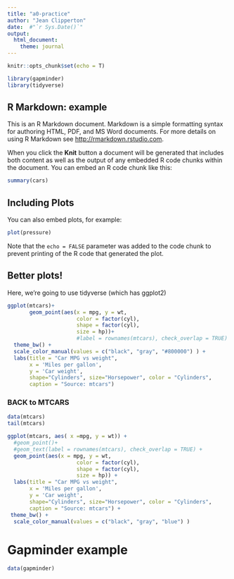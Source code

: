 ```yaml
---
title: "a0-practice"
author: "Jean Clipperton"
date:  #"`r Sys.Date()`"
output: 
  html_document:
    theme: journal
---
```


```r
knitr::opts_chunk$set(echo = T)

library(gapminder)
library(tidyverse)
```

## R Markdown: example

This is an R Markdown document. Markdown is a simple formatting syntax for authoring HTML, PDF, and MS Word documents. For more details on using R Markdown see <http://rmarkdown.rstudio.com>.

When you click the **Knit** button a document will be generated that includes both content as well as the output of any embedded R code chunks within the document. You can embed an R code chunk like this:

```r
summary(cars)
```

## Including Plots

You can also embed plots, for example:

```r
plot(pressure)
```

Note that the `echo = FALSE` parameter was added to the code chunk to prevent printing of the R code that generated the plot.


## Better plots!

Here, we're going to use tidyverse (which has ggplot2)

```r
ggplot(mtcars)+ 
       geom_point(aes(x = mpg, y = wt, 
                      color = factor(cyl),
                      shape = factor(cyl),
                      size = hp))+ 
                      #label = rownames(mtcars), check_overlap = TRUE) +
  theme_bw() +
  scale_color_manual(values = c("black", "gray", "#800000") ) +
  labs(title = "Car MPG vs weight", 
       x = 'Miles per gallon',
       y = 'Car weight',
       shape="Cylinders", size="Horsepower", color = "Cylinders",
       caption = "Source: mtcars")

```

### BACK to MTCARS

```r
data(mtcars)
tail(mtcars)
```

```r
ggplot(mtcars, aes( x =mpg, y = wt)) +
  #geom_point()+
  #geom_text(label = rownames(mtcars), check_overlap = TRUE) +
  geom_point(aes(x = mpg, y = wt, 
                      color = factor(cyl),
                      shape = factor(cyl),
                      size = hp)) +
  labs(title = "Car MPG vs weight", 
       x = 'Miles per gallon',
       y = 'Car weight',
       shape="Cylinders", size="Horsepower", color = "Cylinders",
       caption = "Source: mtcars") +
 theme_bw() +
  scale_color_manual(values = c("black", "gray", "blue") )

```

# Gapminder example

```r
data(gapminder)
```